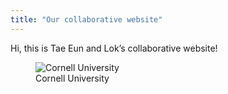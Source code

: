 ```yaml
---
title: "Our collaborative website"
---
```


Hi, this is Tae Eun and Lok's collaborative website!

![Cornell University](2019_1365_014.jpg)